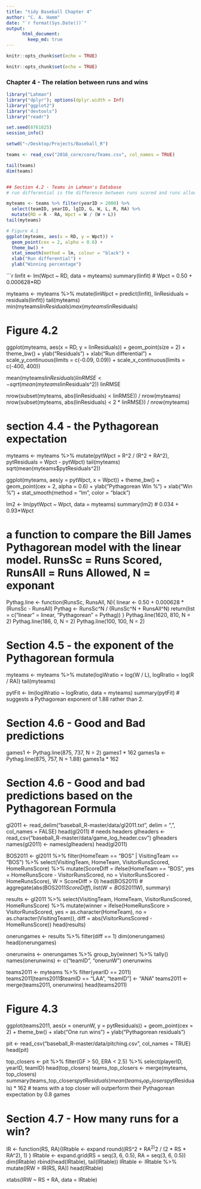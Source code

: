 ```yaml
---
title: "tidy Baseball Chapter 4"
author: "C. A. Hamm"
date: "`r format(Sys.Date())`"
output:  
      html_document:  
        keep_md: true  
---
```


```r
knitr::opts_chunk$set(echo = TRUE)
```

```r
knitr::opts_chunk$set(echo = TRUE)
```

### Chapter 4 -  The relation between runs and wins

```r
library("Lahman")
library("dplyr"); options(dplyr.width = Inf)
library("ggplot2")
library("devtools")
library("readr")

set.seed(8761825)
session_info()
```


```r
setwd("~/Desktop/Projects/Baseball_R")

teams <- read_csv("2016_core/core/Teams.csv", col_names = TRUE)

tail(teams)
dim(teams)


## Section 4.2 - Teams in Lahman's Database
# run differential is the difference between runs scored and runs allowed. Rather than use the with statements in section 4.2 we will use a dplyr pipeline

myteams <- teams %>% filter(yearID > 2000) %>% 
  select(teamID, yearID, lgID, G, W, L, R, RA) %>% 
  mutate(RD = R - RA, Wpct = W / (W + L))
tail(myteams)

# Figure 4.1
ggplot(myteams, aes(x = RD, y = Wpct)) + 
  geom_point(cex = 2, alpha = 0.6) + 
  theme_bw() + 
  stat_smooth(method = lm, colour = "black") + 
  xlab("Run differential") + 
  ylab("Winning percentage")
```


```r
linfit <- lm(Wpct ~ RD, data = myteams)
summary(linfit)
# Wpct = 0.50 + 0.000628*RD

myteams <- myteams %>% mutate(linWpct = predict(linfit), linResiduals = residuals(linfit))
tail(myteams)
min(myteams$linResiduals)
max(myteams$linResiduals)

# Figure 4.2
ggplot(myteams, aes(x = RD, y = linResiduals)) + 
  geom_point(size = 2) + 
  theme_bw() + 
  ylab("Residuals") + 
  xlab("Run differential") + 
  scale_y_continuous(limits = c(-0.09, 0.09)) + 
  scale_x_continuous(limits = c(-400, 400)) 

mean(myteams$linResiduals)
linRMSE <- sqrt(mean(myteams$linResiduals^2))
linRMSE

nrow(subset(myteams, abs(linResiduals) < linRMSE)) / nrow(myteams)
nrow(subset(myteams, abs(linResiduals) < 2 * linRMSE)) / nrow(myteams)

# section 4.4 - the Pythagorean expectation
myteams <- myteams %>% 
  mutate(pytWpct = R^2 / (R^2 + RA^2), 
         pytResiduals = Wpct - pytWpct)
tail(myteams)
sqrt(mean(myteams$pytResiduals^2))

ggplot(myteams, aes(y = pytWpct, x = Wpct)) +
  theme_bw() + 
  geom_point(cex = 2, alpha = 0.6) + 
  ylab("Pythagorean Win %") + 
  xlab("Win %") + 
  stat_smooth(method = "lm", color = "black")

lm2 <- lm(pytWpct ~ Wpct, data = myteams)
summary(lm2) # 0.034 + 0.93*Wpct

# a function to compare the Bill James Pythagorean model with the linear model. RunsSc = Runs Scored, RunsAll = Runs Allowed, N = exponant
Pythag.line <- function(RunsSc, RunsAll, N){
	linear <- 0.50 + 0.000628 * (RunsSc - RunsAll)
	Pythag <- RunsSc^N / (RunsSc^N + RunsAll^N)
	return(list = c("linear" = linear, "Pythagorean" = Pythag))
}
Pythag.line(1620, 810, N = 2)
Pythag.line(186, 0, N = 2)
Pythag.line(100, 100, N = 2)

# Section 4.5 - the exponent of the Pythagorean formula
myteams <- myteams %>% 
  mutate(logWratio = log(W / L), 
         logRratio = log(R / RA))
tail(myteams)

pytFit <- lm(logWratio ~ logRratio, data = myteams)
summary(pytFit) # suggests a Pythagorean exponent of 1.88 rather than 2.

# Section 4.6 - Good and Bad predictions
games1 <- Pythag.line(875, 737, N = 2)
games1 * 162
games1a <- Pythag.line(875, 757, N = 1.88)
games1a * 162


# Section 4.6 - Good and bad predictions based on the Pythagorean Formula
gl2011 <- read_delim("baseball_R-master/data/gl2011.txt", delim = ",", col_names = FALSE)
head(gl2011) # needs headers
glheaders <- read_csv("baseball_R-master/data/game_log_header.csv")
glheaders
names(gl2011) <- names(glheaders)
head(gl2011)

BOS2011 <- gl2011 %>% filter(HomeTeam == "BOS" | VisitingTeam == "BOS") %>% 
  select(VisitingTeam, HomeTeam, VisitorRunsScored, HomeRunsScore) %>% 
  mutate(ScoreDiff = ifelse(HomeTeam == "BOS", yes = HomeRunsScore - VisitorRunsScored, no = VisitorRunsScored - HomeRunsScore), 
         W = ScoreDiff > 0)
head(BOS2011)
# aggregate(abs(BOS2011$ScoreDiff), list(W = BOS2011$W), summary)

results <- gl2011 %>% 
  select(VisitingTeam, HomeTeam, VisitorRunsScored, HomeRunsScore) %>% 
  mutate(winner = ifelse(HomeRunsScore > VisitorRunsScored, yes = as.character(HomeTeam), no = as.character(VisitingTeam)), 
         diff = abs(VisitorRunsScored - HomeRunsScore))
head(results)

onerungames <- results %>% filter(diff == 1)
dim(onerungames)
head(onerungames)

onerunwins <- onerungames %>% 
  group_by(winner) %>% 
  tally()
names(onerunwins) <- c("teamID", "onerunW")
onerunwins

teams2011 <- myteams %>% filter(yearID == 2011)
teams2011[teams2011$teamID == "LAA", "teamID"] <- "ANA"
teams2011 <- merge(teams2011, onerunwins)
head(teams2011)

# Figure 4.3
ggplot(teams2011, aes(x = onerunW, y = pytResiduals)) + geom_point(cex = 2) + theme_bw() + xlab("One run wins") + ylab("Pythagorean residuals")

pit <- read_csv("baseball_R-master/data/pitching.csv", col_names = TRUE)
head(pit)

top_closers <- pit %>% filter(GF > 50, ERA < 2.5) %>% select(playerID, yearID, teamID)
head(top_closers)
teams_top_closers <- merge(myteams, top_closers)
summary(teams_top_closers$pytResiduals)
mean(teams_top_closers$pytResiduals) * 162 # teams with a top closer will outperform their Pythagorean expectation by 0.8 games


# Section 4.7 -  How many runs for a win?
IR <- function(RS, RA){IRtable <- expand
	round((RS^2 + RA^2)^2 / (2 * RS * RA^2), 1)
}
IRtable <- expand.grid(RS = seq(3, 6, 0.5), RA = seq(3, 6, 0.5))
dim(IRtable)
rbind(head(IRtable), tail(IRtable))
IRtable <- IRtable %>% mutate(IRW = IR(RS, RA))
head(IRtable)

xtabs(IRW ~ RS + RA, data = IRtable)


